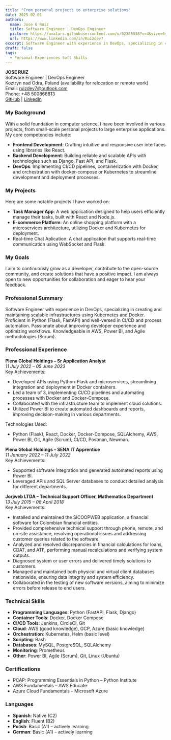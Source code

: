 ```yaml
---
title: "From personal projects to enterprise solutions"
date: 2025-02-01
authors:
  name: Jose G Ruiz
  title: Software Engineer | DevOps Engineer
  picture: https://avatars.githubusercontent.com/u/62305538?v=4&size=64
  url: https://www.linkedin.com/in/Ruizdev7
excerpt: Software Engineer with experience in DevOps, specializing in creating and maintaining scalable infrastructures using Kubernetes and Docker. Proficient in Python (Flask, FastAPI) and well-versed in CI/CD and process automation. Passionate about improving developer experience and optimizing workflows. Knowledgeable in AWS, Power BI, and Agile methodologies (Scrum)…
draft: false
tags:
  - Personal Experiences Soft Skills
---
```


**JOSE RUIZ**  
Software Engineer | DevOps Engineer  
Koztryn nad Odra, Poland (availability for relocation or remote work)  
Email: ruizdev7@outlook.com  
Phone: +48 500866813  
[GitHub](https://github.com/Ruizdev7) | [LinkedIn](https://www.linkedin.com/in/Ruizdev7)

### My Background

With a solid foundation in computer science, I have been involved in various projects, from small-scale personal projects to large enterprise applications. My core competencies include:

- **Frontend Development**: Crafting intuitive and responsive user interfaces using libraries like React.
- **Backend Development**: Building reliable and scalable APIs with technologies such as Django, Fast API, and Flask.
- **DevOps**: Implementing CI/CD pipelines, containerization with Docker, and orchestration with docker-compose or Kubernetes to streamline development and deployment processes.

### My Projects

Here are some notable projects I have worked on:

- **Task Manager App**: A web application designed to help users efficiently manage their tasks, built with React and Node.js.
- **E-commerce Platform**: An online shopping platform with a microservices architecture, utilizing Docker and Kubernetes for deployment.
- Real-time Chat Aplication: A chat application that supports real-time communication using WebSocket and Flask.

### My Goals

I aim to continuously grow as a developer, contribute to the open-source community, and create solutions that have a positive impact. I am always open to new opportunities for collaboration and eager to hear your feedback.


### Professional Summary

Software Engineer with experience in DevOps, specializing in creating and maintaining scalable infrastructures using Kubernetes and Docker. Proficient in Python (Flask, FastAPI) and well-versed in CI/CD and process automation. Passionate about improving developer experience and optimizing workflows. Knowledgeable in AWS, Power BI, and Agile methodologies (Scrum).

### Professional Experience

**Plena Global Holdings – Sr Application Analyst**  
*11 July 2022 – 05 June 2023*  
Key Achievements:
- Developed APIs using Python-Flask and microservices, streamlining integration and deployment in Docker containers.
- Led a team of 3, implementing CI/CD pipelines and automating processes with Docker and Docker-Compose.
- Collaborated with the infrastructure team to implement cloud solutions.
- Utilized Power BI to create automated dashboards and reports, improving decision-making in various departments.

Technologies Used:
- Python (Flask), React, Docker, Docker-Compose, SQLAlchemy, AWS, Power BI, Git, Agile (Scrum), CI/CD, Postman, Newman.

**Plena Global Holdings – SENA IT Apprentice**  
*11 January 2022 – 11 July 2022*  
Key Achievements:
- Supported software integration and generated automated reports using Power BI.
- Leveraged APIs and SQL Server databases to conduct detailed analysis for different departments.

**Jorjweb LTDA – Technical Support Officer, Mathematics Department**  
*13 July 2015 – 08 April 2018*  
Key Achievements:
- Installed and maintained the SICOOPWEB application, a financial software for Colombian financial entities.
- Provided comprehensive technical support through phone, remote, and on-site assistance, resolving operational issues and addressing customer queries related to the software.
- Analyzed and resolved discrepancies in financial calculations for loans, CDAT, and ATF, performing manual recalculations and verifying system outputs.
- Diagnosed system or user errors and delivered timely solutions to customers.
- Managed and maintained both physical and virtual client databases nationwide, ensuring data integrity and system efficiency.
- Collaborated in the testing of new software versions, aiming to minimize errors before release to end users.

### Technical Skills

- **Programming Languages**: Python (FastAPI, Flask, Django)
- **Container Tools**: Docker, Docker Compose
- **CI/CD Tools**: Jenkins, CircleCI, Git
- **Cloud**: AWS (good knowledge), GCP, Azure (basic knowledge)
- **Orchestration**: Kubernetes, Helm (basic level)
- **Scripting**: Bash
- **Databases**: MySQL, PostgreSQL, SQLAlchemy
- **Monitoring**: Prometheus
- **Other**: Power BI, Agile (Scrum), Git, Linux (Ubuntu)

### Certifications

- PCAP: Programming Essentials in Python – Python Institute
- AWS Fundamentals – AWS Educate
- Azure Cloud Fundamentals – Microsoft Azure

### Languages

- **Spanish**: Native (C2)
- **English**: Fluent (B2)
- **Polish**: Basic (A1) – actively learning
- **German**: Basic (A1) – actively learning